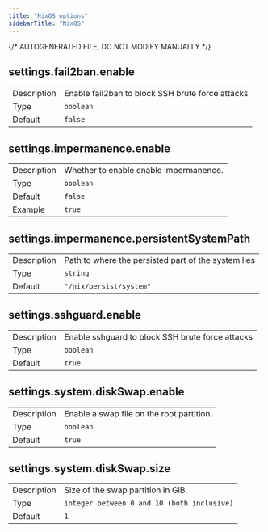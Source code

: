 ```yaml
---
title: "NixOS options"
sidebarTitle: "NixOS"
---
```

{/* AUTOGENERATED FILE, DO NOT MODIFY MANUALLY */}
## settings.fail2ban.enable
|   |   |
| --- | --- |
| Description | Enable fail2ban to block SSH brute force attacks |
| Type | <code>boolean</code> |
| Default | <code>false</code> |


## settings.impermanence.enable
|   |   |
| --- | --- |
| Description | Whether to enable enable impermanence. |
| Type | <code>boolean</code> |
| Default | <code>false</code> |
| Example | <code>true</code> |

## settings.impermanence.persistentSystemPath
|   |   |
| --- | --- |
| Description | Path to where the persisted part of the system lies |
| Type | <code>string</code> |
| Default | <code>"/nix/persist/system"</code> |


## settings.sshguard.enable
|   |   |
| --- | --- |
| Description | Enable sshguard to block SSH brute force attacks |
| Type | <code>boolean</code> |
| Default | <code>true</code> |


## settings.system.diskSwap.enable
|   |   |
| --- | --- |
| Description | Enable a swap file on the root partition. |
| Type | <code>boolean</code> |
| Default | <code>true</code> |


## settings.system.diskSwap.size
|   |   |
| --- | --- |
| Description | Size of the swap partition in GiB. |
| Type | <code>integer between 0 and 10 (both inclusive)</code> |
| Default | <code>1</code> |


